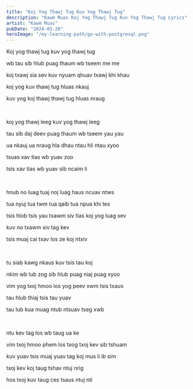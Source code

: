 ```yaml
---
title: "Koj Yog Thawj Tug Kuv Yog Thawj Tug"
description: "Kawm Muas Koj Yog Thawj Tug Kuv Yog Thawj Tug Lyrics"
artist: "Kawm Muas"
pubDate: "2024-03-20"
heroImage: "/my-learning-path/go-with-postgresql.png"
---
```


Koj yog thawj tug kuv yog thawj tug

wb tau sib hlub puag thaum wb tseem me me

koj txawj sia sev kuv nyuam qhuav txawj khi khau

koj yog kuv thawj tug hluas nkauj

kuv yog koj thawj thawj tug hluas nraug

<br />

koj yog thawj leeg kuv yog thawj leeg

tau sib daj deev puag thaum wb tseem yau yau

ua nkauj ua nraug hla dhau ntau hli ntau xyoo

tsuas xav tias wb yuav zoo

tsis xav tias wb yuav sib ncaim li

<br />

hnub no luag tuaj noj luag haus ncuav ntws

tua nyuj tua twm tua qaib tua npua khi tes

tsis hlob tsis yau txawm siv tias koj yog luag sev

kuv no txawm siv tag kev

tsis muaj cai txav los ze koj ntxiv

<br />

tu siab kawg nkaus kuv tsis tau koj

nkim wb lub zog sib hlub puag niaj puag xyoo

vim yog txoj hmoo los yog peev xwm tsis txaus

tau hlub thiaj tsis tau yuav

tau lub kua muag ntub ntsuav tseg xwb

<br />

ntu kev tag los wb taug ua ke

vim txoj hmoo phem los txog txoj kev sib tshuam

kuv yuav tsis muaj yuav tag koj mus li ib sim

txoj kev koj taug tshav ntuj nrig

hos txoj kuv taug ces tsaus ntuj nti
